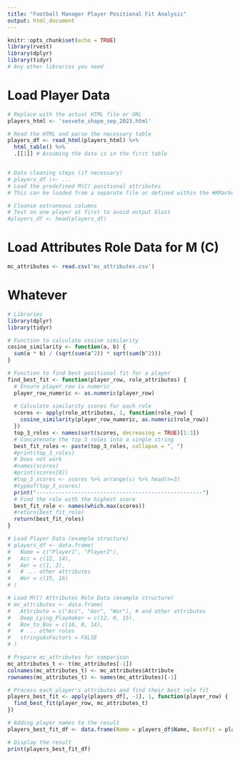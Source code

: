 ```yaml
---
title: "Football Manager Player Positional Fit Analysis"
output: html_document
---
```


```r
knitr::opts_chunk$set(echo = TRUE)
library(rvest)
library(dplyr)
library(tidyr)
# Any other libraries you need

```

# Load Player Data

```r
# Replace with the actual HTML file or URL
players_html <- 'sesvete_shape_sep_2023.html'

# Read the HTML and parse the necessary table
players_df <- read_html(players_html) %>%
  html_table() %>%
  .[[1]] # Assuming the data is in the first table


# Data cleaning steps (if necessary)
# players_df \<- ...
# Load the predefined M(C) positional attributes
# This can be loaded from a separate file or defined within the #RMarkdown

# Cleanse extraneous columns
# Test on one player at first to avoid output blast
#players_df <- head(players_df)
```

# Load Attributes Role Data for M (C)

```r
mc_attributes <- read.csv('mc_attributes.csv')

```

# Whatever
```r
# Libraries
library(dplyr)
library(tidyr)

# Function to calculate cosine similarity
cosine_similarity <- function(a, b) {
  sum(a * b) / (sqrt(sum(a^2)) * sqrt(sum(b^2)))
}

# Function to find best positional fit for a player
find_best_fit <- function(player_row, role_attributes) {
  # Ensure player_row is numeric
  player_row_numeric <- as.numeric(player_row)
  
  # Calculate similarity scores for each role
  scores <- apply(role_attributes, 1, function(role_row) {
    cosine_similarity(player_row_numeric, as.numeric(role_row))
  })
  top_3_roles <- names(sort(scores, decreasing = TRUE)[1:3])
  # Concatenate the top 3 roles into a single string
  best_fit_roles <- paste(top_3_roles, collapse = ", ")
  #print(top_3_roles)
  # Does not work
  #names(scores)
  #print(scores[0])
  #top_3_scores <- scores %>% arrange(s) %>% head(n=3)
  #typeof(top_3_scores)
  print("----------------------------------------------------")
  # Find the role with the highest score
  best_fit_role <- names(which.max(scores))
  #return(best_fit_role)
  return(best_fit_roles)
}

# Load Player Data (example structure)
# players_df <- data.frame(
#   Name = c("Player1", "Player2"),
#   Acc = c(12, 14),
#   Aer = c(1, 2),
#   # ... other attributes
#   Wor = c(15, 16)
# )

# Load M(C) Attributes Role Data (example structure)
# mc_attributes <- data.frame(
#   Attribute = c("Acc", "Aer", "Wor"), # and other attributes
#   Deep_Lying_Playmaker = c(12, 0, 15),
#   Box_to_Box = c(16, 0, 14),
#   # ... other roles
#   stringsAsFactors = FALSE
# )

# Prepare mc_attributes for comparison
mc_attributes_t <- t(mc_attributes[-1])
colnames(mc_attributes_t) <- mc_attributes$Attribute
rownames(mc_attributes_t) <- names(mc_attributes)[-1]

# Process each player's attributes and find their best role fit
players_best_fit <- apply(players_df[, -1], 1, function(player_row) {
  find_best_fit(player_row, mc_attributes_t)
})

# Adding player names to the result
players_best_fit_df <- data.frame(Name = players_df$Name, BestFit = players_best_fit)

# Display the result
print(players_best_fit_df)


```